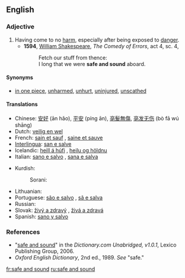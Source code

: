 ==English==
===Adjective===
{{en-adj|pos=[[safe]] [[and]] [[sound]]|-}}

#Having come to no [[harm]], especially after being exposed to [[danger]].
#*'''1594''', [[w:William_Shakespeare|William Shakespeare]], ''The Comedy of Errors'', act 4, sc. 4,
#*:Fetch our stuff from thence:
#*:I long that we were '''safe and sound''' aboard.

====Synonyms====
*[[in one piece]], [[unharmed]], [[unhurt]], [[uninjured]], [[unscathed]]

====Translations====
{{top}}
* Chinese: [[安好]] (ān hǎo), [[平安]] (píng ān), [[亳髮無傷]], [[亳发无伤]] (bò fā wú shāng)
* Dutch: [[veilig en wel]]
* French: [[sain et sauf]] {{m}}, [[saine et sauve]] {{f}}
* [[Interlingua]]: [[san e salve]]
* Icelandic: [[heill á húfi]] {{m}}, [[heilu og höldnu]]
* Italian: [[sano e salvo]] {{m}}, [[sana e salva]] {{f}}
{{mid}}
* Kurdish: 
*: Sorani: {{t|ku|ساغ و سه‌لیم|tr=sAgh u saleem|sc=KUchar}}
* Lithuanian: {{t|lt|sveikas ir gyvas|xs=Lithuanian}}
* Portuguese: [[são e salvo]] {{m}}, [[sã e salva]] {{f}}
* Russian: {{t-|ru|в целости и сохранности|tr=v tsélosti i sokhránnosti|sc=Cyrl}}
* Slovak: [[živý a zdravý]] {{m}}, [[živá a zdravá]] {{f}}
* Spanish: [[sano y salvo]]
{{bottom}}

===References===
*"[http://dictionary.reference.com/search?r=2&q=safe%20and%20sound safe and sound]" in the ''Dictionary.com Unabridged, v1.0.1'', Lexico Publishing Group, 2006.
*''Oxford English Dictionary'', 2nd ed., 1989.  ''See'' "safe."

[[fr:safe and sound]]
[[ru:safe and sound]]